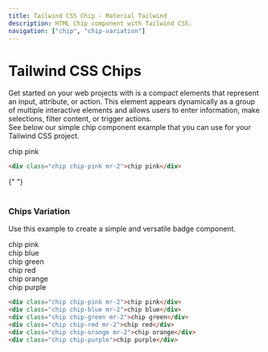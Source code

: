 ```yaml
---
title: Tailwind CSS Chip - Material Tailwind
description: HTML Chip component with Tailwind CSS.
navigation: ["chip", "chip-variation"]
---
```


# Tailwind CSS Chips

Get started on your web projects with is a compact elements that represent an input, attribute, or action. This element appears dynamically as a group of multiple interactive elements and allows users to enter information, make selections, filter content, or trigger actions. 
<br/>
See below our simple chip component example that you can use for your Tailwind CSS project.
<br/>

<ComponentCard id="chip">
  <div className="chip chip-pink mr-2">chip pink</div>
</ComponentCard>

```html showLineNumbers
<div class="chip chip-pink mr-2">chip pink</div>
```

{" "}
<br />
<br />

### Chips Variation

Use this example to create a simple and versatile badge component.
<br/>

<ComponentCard id="chip">
  <div className="flex">
    <div className="chip chip-pink mr-2">chip pink</div>
    <div className="chip chip-blue mr-2">chip blue</div>
    <div className="chip chip-green mr-2">chip green</div>
    <div className="chip chip-red mr-2">chip red</div>
    <div className="chip chip-orange mr-2">chip orange</div>
    <div className="chip chip-purple">chip purple</div>
  </div>
</ComponentCard>

```html showLineNumbers
<div class="chip chip-pink mr-2">chip pink</div>
<div class="chip chip-blue mr-2">chip blue</div>
<div class="chip chip-green mr-2">chip green</div>
<div class="chip chip-red mr-2">chip red</div>
<div class="chip chip-orange mr-2">chip orange</div>
<div class="chip chip-purple">chip purple</div>
```
